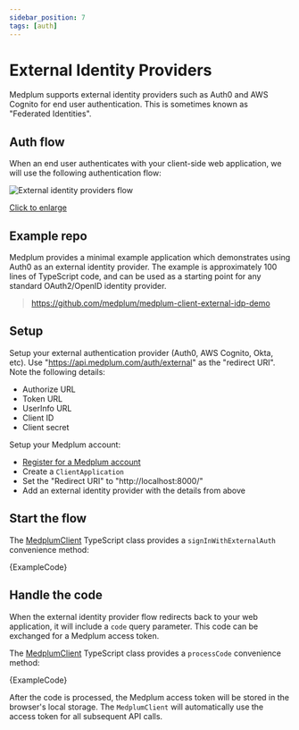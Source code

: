 ```yaml
---
sidebar_position: 7
tags: [auth]
---
```



# External Identity Providers

Medplum supports external identity providers such as Auth0 and AWS Cognito for end user authentication. This is sometimes known as "Federated Identities".

## Auth flow

When an end user authenticates with your client-side web application, we will use the following authentication flow:

![External identity providers flow](./external-identity-providers.webp)

[Click to enlarge](./external-identity-providers.webp)

## Example repo

Medplum provides a minimal example application which demonstrates using Auth0 as an external identity provider. The example is approximately 100 lines of TypeScript code, and can be used as a starting point for any standard OAuth2/OpenID identity provider.

> <https://github.com/medplum/medplum-client-external-idp-demo>

## Setup

Setup your external authentication provider (Auth0, AWS Cognito, Okta, etc). Use "https://api.medplum.com/auth/external" as the "redirect URI". Note the following details:

- Authorize URL
- Token URL
- UserInfo URL
- Client ID
- Client secret

Setup your Medplum account:

- [Register for a Medplum account](/docs/tutorials/register)
- Create a `ClientApplication`
- Set the "Redirect URI" to "http://localhost:8000/"
- Add an external identity provider with the details from above

## Start the flow

The [MedplumClient](/docs/sdk/classes/MedplumClient) TypeScript class provides a `signInWithExternalAuth` convenience method:

<MedplumCodeBlock language="ts" selectBlocks="signInWithExternalAuth" showLineNumbers>
  {ExampleCode}
</MedplumCodeBlock>

## Handle the code

When the external identity provider flow redirects back to your web application, it will include a `code` query parameter. This code can be exchanged for a Medplum access token.

The [MedplumClient](/docs/sdk/classes/MedplumClient) TypeScript class provides a `processCode` convenience method:

<MedplumCodeBlock language="ts" selectBlocks="processCode" showLineNumbers>
  {ExampleCode}
</MedplumCodeBlock>

After the code is processed, the Medplum access token will be stored in the browser's local storage. The `MedplumClient` will automatically use the access token for all subsequent API calls.

